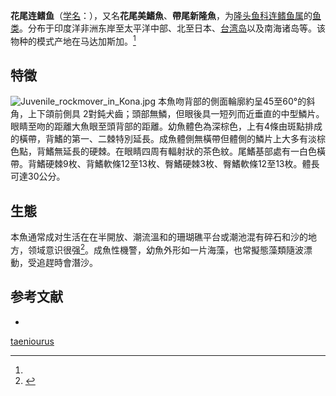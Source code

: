 {{Speciesbox
| name = 花尾连鳍鱼
| status = LC
| status_system = iucn3.1
| status_ref          = <ref>Pollard, D., Yeeting, B. & Liu, M. 2010. ''[http://www.iucnredlist.org/details/187441/0 Novaculichthys taeniourus] {{Wayback|url=http://www.iucnredlist.org/details/187441/0 |date=20180602053403 }}''. In: IUCN 2013. IUCN Red List of Threatened Species. Version 2013.1. [http://www.iucnredlist.org www.iucnredlist.org] {{WebCite|url=https://www.webcitation.org/6137CKTqL?url=http://www.iucnredlist.org/ |date=20110819073403 |dateformat=iso }}. Downloaded on 13 November 2013.</ref>
| image = Cleaning station.JPG
| genus = Novaculichthys
| species = taeniourus
| authority = (Lacepede, 1802)<ref name='id7811'>{{cite web| url =http://www.bioinfo.cn/db05/BjdwSpecies.php?action=view&id=7811| title =花尾连鳍鱼| work =《中国动物物种编目数据库》| publisher =中国科学院微生物研究所| author =中国科学院动物研究所| accessdate =2009-04-16| deadurl =yes| archiveurl =https://web.archive.org/web/20160305020910/http://www.bioinfo.cn/db05/BjdwSpecies.php?action=view&id=7811| archivedate =2016-03-05}}</ref>
}}

'''花尾连鳍鱼'''（[[学名|学名]]：{{lang|la|''Novaculichthys taeniourus''}}），又名'''花尾美鰭魚'''、'''帶尾新隆魚'''，为[[隆头鱼科|隆头鱼科]][[连鳍鱼属|连鳍鱼属]]的[[鱼类|鱼类]]。分布于印度洋非洲东岸至太平洋中部、北至日本、[[台湾岛|台湾岛]]以及南海诸岛等。该物种的模式产地在马达加斯加。<ref name='id7811'/>

==特徵==
[[File:Juvenile_rockmover_in_Kona.jpg|thumb]]
本魚吻背部的側面輪廓約呈45至60°的斜角，上下頜前側具 2對鈍犬齒；頭部無鱗，但眼後具一短列而近垂直的中型鱗片。眼睛至吻的距離大魚眼至頭背部的距離。幼魚體色為深棕色，上有4條由斑點排成的橫帶，背鰭的第一、二棘特別延長。成魚體側無橫帶但體側的鱗片上大多有淡棕色點，背鰭無延長的硬棘。在眼睛四周有輻射狀的茶色紋。尾鰭基部處有一白色橫帶。背鰭硬棘9枚、背鰭軟條12至13枚、臀鰭硬棘3枚、臀鰭軟條12至13枚。體長可達30公分。

==生態==
本魚通常成对生活在在半開放、潮流溫和的珊瑚礁平台或潮池混有碎石和沙的地方，领域意识很强<ref name=fishes>{{cite web|last1=Bray|first1=Dianne|title=Carpet Wrasse, Novaculichthys taeniourus|url=http://www.fishesofaustralia.net.au/home/species/259|website=Fishes of Australia|accessdate=15 October 2014|archive-url=https://web.archive.org/web/20181104170245/http://fishesofaustralia.net.au/home/species/259|archive-date=2018-11-04|dead-url=yes}}</ref>。成魚性機警，幼魚外形如一片海藻，也常擬態藻類隨波漂動，受追趕時會潛沙。

== 参考文献 ==
{{reflist}}
* {{TaiBNET| zh=帶尾新隆魚 | id=382002 | binomial=Novaculichthys taeniourus | authority=Lacepède, 1801 | var= | accessdate=2013-01-24}}
{{Wikispecies|Novaculichthys taeniourus}}
{{Taxonbar|from=Q2704903}}

[[Category:连鳍鱼属|taeniourus]]